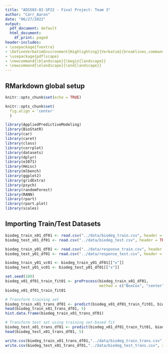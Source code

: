 ```yaml
---
title: "ADS503-02-SP22 - Final Project: Team 3"
author: "Carr_Aaron"
date: "06/27/2022"
output:
  pdf_document: default
  html_document:
    df_print: paged
header-includes:
- \usepackage{fvextra}
- \DefineVerbatimEnvironment{Highlighting}{Verbatim}{breaklines,commandchars=\\\{\}}
- \usepackage{pdflscape}
- \newcommand{\blandscape}{\begin{landscape}}
- \newcommand{\elandscape}{\end{landscape}}
---
```


## RMarkdown global setup
```r
knitr::opts_chunk$set(echo = TRUE)
```

```r
knitr::opts_chunk$set(
  fig.align = 'center'
  )
```

```r
library(AppliedPredictiveModeling)
library(BioStatR)
library(car)
library(caret)
library(class)
library(corrplot)
library(datasets)
library(dplyr)
library(e1071)
library(Hmisc)
library(mlbench)
library(ggplot2)
library(gridExtra)
library(psych)
library(randomForest)
library(RANN)
library(rpart)
library(rpart.plot)
library(scales)
```

## Importing Train/Test Datasets
```r
biodeg_train_x01_df01 <- read.csv("../data/biodeg_train.csv", header = TRUE, sep = ",")
biodeg_test_x01_df01 <- read.csv("../data/biodeg_test.csv", header = TRUE, sep = ",")

biodeg_train_y01_df01 <- read.csv("../data/response_train.csv", header = TRUE, sep = ",")
biodeg_test_y01_df01 <- read.csv("../data/response_test.csv", header = TRUE, sep = ",")

biodeg_train_y01_vc01 <- biodeg_train_y01_df01[["x"]]
biodeg_test_y01_vc01 <- biodeg_test_y01_df01[["x"]]
```

```r
set.seed(100)
biodeg_x01_df01_train_fit01 <- preProcess(biodeg_train_x01_df01,
                                          method = c("BoxCox", "center", "scale", "nzv", "spatialSign"))
biodeg_x01_df01_train_fit01

# Transform training set
biodeg_train_x01_trans_df01 <- predict(biodeg_x01_df01_train_fit01, biodeg_train_x01_df01)
head(biodeg_train_x01_trans_df01, 5)
hist.data.frame(biodeg_train_x01_trans_df01)

# Transform test set using training set-based fit
biodeg_test_x01_trans_df01 <- predict(biodeg_x01_df01_train_fit01, biodeg_test_x01_df01)
head(biodeg_test_x01_trans_df01, 5)
```

```r
write.csv(biodeg_train_x01_trans_df01,"../data/biodeg_train_trans.csv", row.names = FALSE)
write.csv(biodeg_test_x01_trans_df01,"../data/biodeg_test_trans.csv", row.names = FALSE)
```
